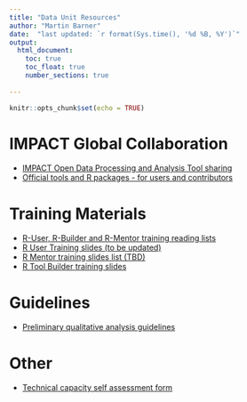 ```yaml
---
title: "Data Unit Resources"
author: "Martin Barner"
date:  "last updated: `r format(Sys.time(), '%d %B, %Y')`"
output:
  html_document:
    toc: true
    toc_float: true
    number_sections: true  
 
---
```


```r
knitr::opts_chunk$set(echo = TRUE)
```



# IMPACT Global Collaboration

- [IMPACT Open Data Processing and Analysis Tool sharing](https://docs.google.com/spreadsheets/d/17W58YnJAmeE3lSNVrIjvQaFwz83pfIiety8LTTTPOdI/edit#gid=0)
- [Official tools and R packages - for users and contributors](http://www.rpubs.com/impact_dataunit/impactpackages)

# Training Materials

- [R-User, R-Builder and R-Mentor training reading lists]()
- [R User Training slides (to be updated)](https://rpubs.com/impact_dataunit/impact_ruser_training_slides)
- [R Mentor training slides list (TBD)]()
- [R Tool Builder training slides](https://rpubs.com/impact_dataunit/training_builders)



# Guidelines

- [Preliminary qualitative analysis guidelines](https://docs.google.com/document/d/1979hEu6N9d_nIHwkq3AhvLDww1-_eXys808q81WewZ0)

# Other

- [Technical capacity self assessment form ](https://docs.google.com/forms/d/1R6EQq6vQx4NCHkbqhZPuXIeTldpMKydkVPUKWMr2G7M/edit#responses)
